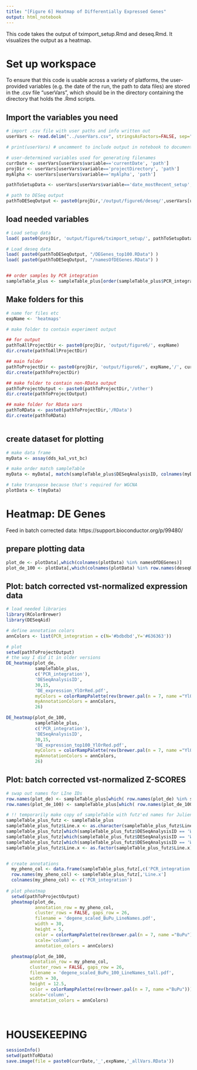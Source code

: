 ```yaml
---
title: "[Figure 6] Heatmap of Differentially Expressed Genes"
output: html_notebook
---
```


This code takes the output of tximport_setup.Rmd and deseq.Rmd. It visualizes the output as a heatmap.

# Set up workspace

To ensure that this code is usable across a variety of platforms, the user-provided variables (e.g. the date of the run, the path to data files) are stored in the .csv file "userVars", which should be in the directory containing the directory that holds the .Rmd scripts.

## Import the variables you need
```r
# import .csv file with user paths and info written out
userVars <- read.delim("../userVars.csv", stringsAsFactors=FALSE, sep=",")

# print(userVars) # uncomment to include output in notebook to document variables in .html notebook output for this run

# user-determined variables used for generating filenames
currDate <- userVars[userVars$variable=='currentDate', 'path']
projDir <- userVars[userVars$variable=='projectDirectory', 'path']
myAlpha <- userVars[userVars$variable=='myAlpha', 'path']

pathToSetupData <- userVars[userVars$variable=='date_mostRecent_setup', 'path']

# path to DESeq output
pathToDESeqOutput <- paste0(projDir,'/output/figure6/deseq/',userVars[userVars$variable=='date_mostRecent_setup', 'path'],'/other' )

```

## load needed variables
```r
# Load setup data
load( paste0(projDir, 'output/figure6/tximport_setup/', pathToSetupData, "/RData/", pathToSetupData, "_tximport_setup_setupVars.RData") )

# Load deseq data
load( paste0(pathToDESeqOutput, "/DEGenes_top100.RData") )
load( paste0(pathToDESeqOutput, "/namesOfDEGenes.RData") )


## order samples by PCR integration
sampleTable_plus <- sampleTable_plus[order(sampleTable_plus$PCR_integration),]

```


## Make folders for this
```r
# name for files etc
expName <- 'heatmaps'

# make folder to contain experiment output

## for output
pathToAllProjectDir <- paste0(projDir, 'output/figure6/', expName)
dir.create(pathToAllProjectDir)

## main folder
pathToProjectDir <- paste0(projDir, 'output/figure6/', expName,'/', currDate)
dir.create(pathToProjectDir)

## make folder to contain non-RData output
pathToProjectOutput <- paste0(pathToProjectDir,'/other')
dir.create(pathToProjectOutput)

## make folder for RData vars
pathToRData <- paste0(pathToProjectDir,'/RData')
dir.create(pathToRData)



```

## create dataset for plotting
```r
# make data frame
myData <- assay(dds_kal_vst_bc)

# make order match sampleTable
myData <- myData[, match(sampleTable_plus$DESeqAnalysisID, colnames(myData))]

# take transpose because that's required for WGCNA
plotData <- t(myData)

```


# Heatmap: DE Genes
Feed in batch corrected data: https://support.bioconductor.org/p/99480/

## prepare plotting data
```r

plot_de <- plotData[,which(colnames(plotData) %in% namesOfDEGenes)]
plot_de_100 <- plotData[,which(colnames(plotData) %in% row.names(deseqOutput_signif_df_100))]

```

## Plot: batch corrected vst-normalized expression data
```r

# load needed libraries
library(RColorBrewer)
library(DESeqAid)

# define annotation colors
annColors <- list(PCR_integration = c(N='#bdbdbd',Y='#636363'))

# plot
setwd(pathToProjectOutput)
# the way I did it in older versions
DE_heatmap(plot_de, 
           sampleTable_plus, 
           c('PCR_integration'), 
           'DESeqAnalysisID', 
           30,15, 
           'DE_expression_YlOrRed.pdf', 
           myColors = colorRampPalette(rev(brewer.pal(n = 7, name ="YlOrRd")))(100), 
           myAnnotationColors = annColors, 
           26)

DE_heatmap(plot_de_100, 
           sampleTable_plus, 
           c('PCR_integration'), 
           'DESeqAnalysisID', 
           30,15, 
           'DE_expression_top100_YlOrRed.pdf', 
           myColors = colorRampPalette(rev(brewer.pal(n = 7, name ="YlOrRd")))(100), 
           myAnnotationColors = annColors, 
           26)


```

## Plot: batch corrected vst-normalized Z-SCORES
```r

# swap out names for LIne IDs
row.names(plot_de) <- sampleTable_plus[which( row.names(plot_de) %in% sampleTable_plus[,'DESeqAnalysisID'] ), 'Line.x']
row.names(plot_de_100) <- sampleTable_plus[which( row.names(plot_de_100) %in% sampleTable_plus[,'DESeqAnalysisID'] ), 'Line.x']

# !! temporarily make copy of sampleTable with futz'ed names for Julien to change
sampleTable_plus_futz <- sampleTable_plus
sampleTable_plus_futz$Line.x <- as.character(sampleTable_plus_futz$Line.x)
sampleTable_plus_futz[which(sampleTable_plus_futz$DESeqAnalysisID == 'WT_L3_P26'), 'Line.x'] <- 'WT_L3_P26_NIH511.3'
sampleTable_plus_futz[which(sampleTable_plus_futz$DESeqAnalysisID == 'WT_L5_P20'), 'Line.x'] <- 'WT_L5_P20_8343.4'
sampleTable_plus_futz[which(sampleTable_plus_futz$DESeqAnalysisID == 'WT_L5_P21'), 'Line.x'] <- 'WT_L5_P21_8343.5'
sampleTable_plus_futz$Line.x <- as.factor(sampleTable_plus_futz$Line.x)


# create annotations
  my_pheno_col <- data.frame(sampleTable_plus_futz[,c('PCR_integration')])
  row.names(my_pheno_col) <- sampleTable_plus_futz[,'Line.x']
  colnames(my_pheno_col) <- c('PCR_integration')
  
# plot pheatmap
  setwd(pathToProjectOutput)
  pheatmap(plot_de, 
           annotation_row = my_pheno_col, 
           cluster_rows = FALSE, gaps_row = 26, 
           filename = 'degene_scaled_BuPu_LineNames.pdf', 
           width = 30, 
           height = 5, 
           color = colorRampPalette(rev(brewer.pal(n = 7, name ="BuPu")))(100),
           scale='column',
           annotation_colors = annColors)

  pheatmap(plot_de_100, 
         annotation_row = my_pheno_col, 
         cluster_rows = FALSE, gaps_row = 26, 
         filename = 'degene_scaled_BuPu_100_LineNames_tall.pdf', 
         width = 30, 
         height = 12.5, 
         color = colorRampPalette(rev(brewer.pal(n = 7, name ="BuPu")))(100),
         scale='column',
         annotation_colors = annColors)

 
```


# HOUSEKEEPING
```r

sessionInfo()
setwd(pathToRData)
save.image(file = paste0(currDate,'_',expName,'_allVars.RData'))


```













